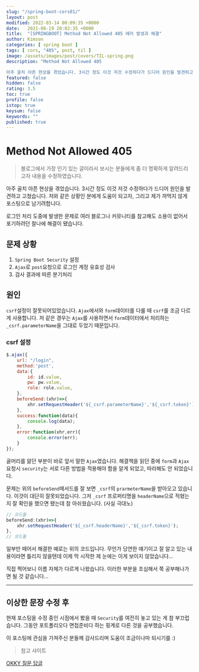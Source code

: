 ```yaml
---
slug: "/spring-boot-cors01/"
layout: post
modified: 2022-03-14 00:09:35 +0000
date:   2021-08-19 20:02:35 +0000
title:  "[SPRINGBOOT] Method Not Allowed 405 에러 발생과 해결"
author: Kimson
categories: [ spring boot ]
tags: [ cors, "405", post, til ]
image: /assets/images/post/covers/TIL-spring.png
description: "Method Not Allowed 405

아주 골치 아픈 현상을 겪었습니다. 3시간 정도 이것 저것 수정하다가 드디어 원인을 발견하고 고쳤습니다. 저와 같은 상황인 분에게 도움이 되고자, 그리고 제가 까먹지 않게 포스팅으로 남기려합니다."
featured: false
hidden: false
rating: 3.5
toc: true
profile: false
istop: true
keysum: false
keywords: ""
published: true
---
```


# Method Not Allowed 405

> 블로그에서 가장 인기 있는 글이라서 보시는 분들에게 좀 더 명확하게 알려드리고자 내용을 수정하였습니다.

아주 골치 아픈 현상을 겪었습니다. 3시간 정도 이것 저것 수정하다가 드디어 원인을 발견하고 고쳤습니다. 저와 같은 상황인 분에게 도움이 되고자, 그리고 제가 까먹지 않게 포스팅으로 남기려합니다.

로그인 처리 도중에 발생한 문제로 여러 블로그나 커뮤니티를 참고해도 소용이 없어서 포기하려던 찰나에 해결이 됐습니다.

## 문제 상황

1. `Spring Boot Security` 설정
2. `Ajax`로 `post`요청으로 로그인 계정 유효성 검사
3. 검사 결과에 따른 분기처리

## 원인

`csrf`설정이 잘못되어있었습니다. `Ajax`에서와 `form`데이터를 다룰 때 `csrf`를 조금 다르게 사용합니다. 저 같은 경우는 `Ajax`를 사용하면서 `form`데이터에서 처리하는 `_csrf.parameterName`을 그대로 두었기 때문입니다.

### csrf 설정

```javascript
$.ajax({
    url: "/login",
    method:'post',
    data:{
        id: id.value,
        pw: pw.value,
        role: role.value,
    },
    beforeSend:(xhr)=>{
        xhr.setRequestHeader('${_csrf.parameterName}','${_csrf.token}')
    },
    success:function(data){
        console.log(data);
    },
    error:function(xhr,err){
        console.error(err);
    }
});
```

골머리를 앓던 부분이 바로 앞서 말한 `Ajax`였습니다. 해결책을 읽던 중에 `form`과 `Ajax`요청시 `security`는 서로 다른 방법을 적용해야 함을 알게 되었고, 따라해도 안 되었습니다.

문제는 위의 `beforeSend`메서드를 잘 보면 `_csrf`의 `prarmeterName`을 받아오고 있습니다. 이것이 대단히 잘못되었습니다. 그저 `_csrf` 프로퍼티명을 `headerName`으로 적혔는지 잘 확인을 했으면 됐는데 참 아쉬웠습니다. (사실 극대노)

```javascript
// 코드들
beforeSend:(xhr)=>{
    xhr.setRequestHeader('${_csrf.headerName}','${_csrf.token}');
},
// 코드들
```

일부만 떼어서 해결한 예로는 위의 코드입니다. 무언가 당연한 얘기이고 잘 알고 있는 내용이라면 틀리지 않을텐데 이제 막 시작한 제 눈에는 이게 보이지 않았습니다...

직접 찍어보니 이름 자체가 다르게 나왔습니다. 이러한 부분을 조심해서 쭉 공부해나가면 될 것 같습니다...

-----

## 이상한 문장 수정 후

현재 포스팅을 수정 중인 시점에서 봤을 때 `Security`를 여전히 놓고 있는 게 참 부끄럽습니다. 그동안 포트폴리오다 면접준비다 하는 핑계로 다른 것을 공부했습니다.

이 포스팅에 관심을 가져주신 분들께 감사드리며 도움이 조금이나마 되시기를 :)

> 참고 사이트

[OKKY 질문 답글](https://okky.kr/article/487431)